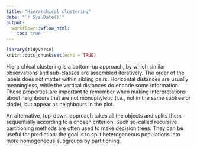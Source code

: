 ```yaml
---
title: "Hierarchical clustering"
date: "`r Sys.Date()`"
output:
  workflowr::wflow_html:
    toc: true
---
```


```r
library(tidyverse)
knitr::opts_chunk$set(echo = TRUE)
```

Hierarchical clustering is a bottom-up approach, by which similar observations and sub-classes are assembled iteratively. The order of the labels does not matter within sibling pairs. Horizontal distances are usually meaningless, while the vertical distances do encode some information. These properties are important to remember when making interpretations about neighbours that are not monophyletic (i.e., not in the same subtree or clade), but appear as neighbours in the plot.

An alternative, top-down, approach takes all the objects and splits them sequentially according to a chosen criterion. Such so-called recursive partitioning methods are often used to make decision trees. They can be useful for prediction: the goal is to split heterogeneous populations into more homogeneous subgroups by partitioning.
